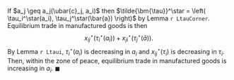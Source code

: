 If $a_j \geq a_j(\ubar{c}_j, a_i)$ then $\tilde{\bm{\tau}}^\star = \left( \tau_i^\star(a_i), \tau_j^\star(\bar{a}) \right)$ by Lemma `r LtauCorner`. Equilibrium trade in manufactured goods is then
$$
x_{ij}^\star(\tau_i^\star(a_i)) + x_{ji}^\star(\tau_j^\star(\bar{a})) .
$$
By Lemma `r Ltaui`, $\tau_i^\star(a_i)$ is decreasing in $a_i$ and $x_{ij}^\star(\tau_i)$ is decreasing in $\tau_i$. Then, within the zone of peace, equilibrium trade in manufactured goods is increasing in $a_i$. $\blacksquare$